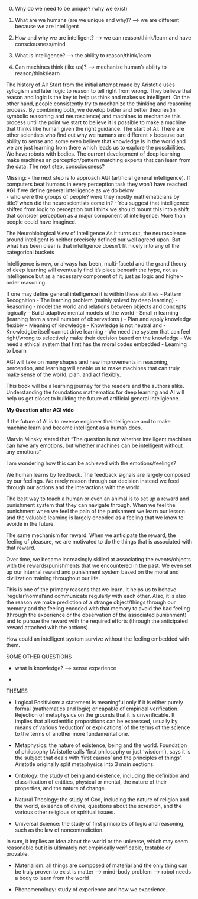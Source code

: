 
0. Why do we need to be unique? (why we exist)

1. What are we humans (are we unique and why)? --> we are different because we are intelligent


2. How and why we are intelligent? --> we can reason/think/learn and have consciousness/mind 


3. What is intelligence? --> the ability to reason/think/learn 


4. Can machines think (like us)? --> mechanize human's ability to reason/think/learn 


The history of AI:
Start from the initial attempt made by Aristotle uses syllogism and later logic to reason to tell right from wrong. They believe that reason and logic is the key to help us think and makes us intelligent. On the other hand, people consistently try to mechanize the thinking and reasoning process. By combining both, we develop better and better theories(in symbolic reasoning and neuroscience) and machines to mechanize this process until the point we start to believe it is possible to make a machine that thinks like human given the right guidance. The start of AI. There are other scientists who find out why we humans are different > because our ability to sense and some even believe that knowledge is in the world and we are just learning from there which leads us to explore the possibilities. We have robots with bodies. The current development of deep learning make machines an perception/pattern matching experts that can learn from the data. The next step, consciousness?



Missing:
- the next step is to approach AGI (artificial general intelligence). If computers beat humans in every perception task they won't have reached AGI if we define general intelligence as we do below  
- who were the groups of people? were they mostly mathematicians by title? when did the neuroscientists come in?
- You suggest that intelligence shifted from logic to perception but I think we should mount this into a shift that consider perception as a major component of intelligence. More than people could have imagined.


The Neurobiological View of Intelligence
As it turns out, the neuroscience around intelligent is neither precisely defined our well agreed upon. But what has been clear is that intelligence doesn't fit nicely into any of the categorical buckets 

Intelligence is now, or always has been, multi-facetd and the grand theory of deep learning will eventually find it's place beneath the hype, not as intelligence but as a necessary component of it; just as logic and higher-order reasoning.


If one may define general intelligence it is within these abilities
- Pattern Recognition - The learning problem (mainly solved by deep learning)
- Reasoning - model the world and relations between objects and concepts logically
- Build adaptive mental models of the world
- Small n learning (learning from a small number of observations )
- Plan and apply knowledge flexibly 
- Meaning of Knowledge
- Knowledge is not neutral and 
- Knowledgbe itself cannot drive learning
- We need the system that can feel right/wrong to selectively make their decision based on the knowledge 
- We need a ethical system that first has the moral codes embedded
- Learning to Learn


AGI will take on many shapes and new improvements in reasoning, perception, and learning will enable us to make machines that can truly make sense of the world, plan, and act flexibly.

This book will be a learning journey for the readers and the authors alike. Understanding the foundations mathematics for deep learning and AI will help us get closet to building  the future of artificial general intellgience.



**My Question after AGI vido**

If the future of AI is to reverse engineer theintelligence and to make machine learn and become intelligent as a human does.

Marvin Minsky stated that "The question is not whether intelligent machines can have any emotions, but whether machines can be intelligent without any emotions" 

I am wondering how this can be achieved with the emotions/feelings?

We human learns by feedback. The feedback signals are largely composed by our feelings. We rarely reason through our decision instead we feed through our actions and the interactions with the world.

The best way to teach a human or even an animal is to set up a reward and punishment system that they can navigate through. When we feel the punishment when we feel the pain of the punishment we learn our lesson and the valuable learning is largely encoded as a feeling that we know to avoide in the future.

The same mechanism for reward. When we anticipate the reward, the feeling of pleasure, we are motivated to do the things that is associated with that reward. 

Over time, we became increasingly skilled at associating the events/objects with the rewards/punishments that we encountered in the past. We even set up our internal reward and punishment system based on the moral and civilization training throughout our life. 

This is one of the primary reasons that we learn. It helps us to behave 'regular'normal'and communicate regularly with each other. Also, it is also the reason we make prediction of a strange object/things through our memory and the feeling encoded with that memory to avoid the bad feeling (through the experience or the observation of the associated punishment) and to pursue the reward with the required efforts (through the anticipated reward attached with the actions).


How could an intelligent system survive without the feeling embedded with them.




SOME OTHER QUESTIONS 

-  what is knowledge? --> sense experience

- 


THEMES

- Logical Positivism: a statement is meaningful only if it is either purely formal (mathematics and logic) or capable of empirical verification. Rejection of metaphysics on the grounds that it is unverificable. It implies that all scientific propositions can be expressed, usually by means of various 'reduction' or explications' of the terms of the science to the terms of another more fundamental one. 


- Metaphysics: the nature of existence, being and the world. Foundation of philosophy (Aristotle calls 'first philosophy or just 'wisdom'), says it is the subject that deals with 'first causes' and the principles of things'.
Aristotle originally split metaphysics into 3 main sections: 

+ Ontology: the study of being and existence, including the definition and classification of entities, physical or mental, the nature of their properties, and the nature of change.

+ Natural Theology: the study of God, including the nature of religion and the world, exisence of divine, questions about the screation, and the various other religious or spiritual issues.

+ Universal Science: the study of first principles of logic and reasoning, such as the law of noncontradiction. 

In sum, it implies an idea about the world or the universe, which may seem reasonable but it is ultimately not empirically verificable, testable or provable.


- Materialism: all things are composed of material and the only thing can be truly proven to exist is matter --> mind-body problem --> robot needs a body to learn from the world 


- Phenomenology: study of experience and how we experience. 